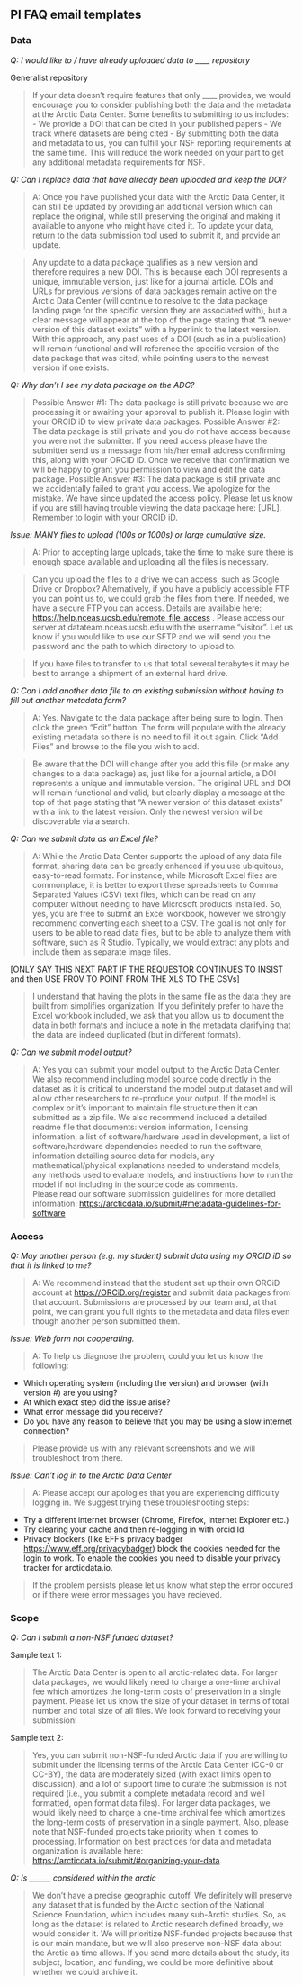 ## PI FAQ email templates

### Data
*Q: I would like to / have already uploaded data to ____ repository*

Generalist repository

> If your data doesn't require features that only ____ provides, we would encourage you to consider publishing both the data and the metadata at the Arctic Data Center. Some benefits to submitting to us includes:
- We provide a DOI that can be cited in your published papers
- We track where datasets are being cited
- By submitting both the data and metadata to us, you can fulfill your NSF reporting requirements at the same time. This will reduce the work needed on your part to get any additional metadata requirements for NSF.

*Q: Can I replace data that have already been uploaded and keep the DOI?* 

> A: Once you have published your data with the Arctic Data Center, it can still be updated by providing an additional version which can replace the original, while still preserving the original and making it available to anyone who might have cited it. To update your data, return to the data submission tool used to submit it, and provide an update.

> Any update to a data package qualifies as a new version and therefore requires a new DOI. This is because each DOI represents a unique, immutable version, just like for a journal article. DOIs and URLs for previous versions of data packages remain active on the Arctic Data Center (will continue to resolve to the data package landing page for the specific version they are associated with), but a clear message will appear at the top of the page stating that “A newer version of this dataset exists” with a hyperlink to the latest version. With this approach, any past uses of a DOI (such as in a publication) will remain functional and will reference the specific version of the data package that was cited, while pointing users to the newest version if one exists.

*Q: Why don't I see my data package on the ADC?*   

> Possible Answer #1: The data package is still private because we are processing it or awaiting your approval to publish it. Please login with your ORCID iD to view private data packages.
Possible Answer #2: The data package is still private and you do not have access because you were not the submitter. If you need access please have the submitter send us a message from his/her email address confirming this, along with your ORCID iD. Once we receive that confirmation we will be happy to grant you permission to view and edit the data package.
Possible Answer #3: The data package is still private and we accidentally failed to grant you access. We apologize for the mistake. We have since updated the access policy. Please let us know if you are still having trouble viewing the data package here: [URL]. Remember to login with your ORCID iD.

*Issue: MANY files to upload (100s or 1000s) or large cumulative size.*  

> A: Prior to accepting large uploads, take the time to make sure there is enough space available and uploading all the files is necessary. 

>Can you upload the files to a drive we can access, such as Google Drive or Dropbox? Alternatively, if you have a publicly accessible FTP you can point us to, we could grab the files from there. If needed, we have a secure FTP you can access. Details are available here: <a href = 'https://help.nceas.ucsb.edu/remote_file_access' target='_blank'>https://help.nceas.ucsb.edu/remote_file_access</a> . Please access our server at datateam.nceas.ucsb.edu with the username "visitor". Let us know if you would like to use our SFTP and we will send you the password and the path to which directory to upload to.

> If you have files to transfer to us that total several terabytes it may be best to arrange a shipment of an external hard drive.

*Q: Can I add another data file to an existing submission without having to fill out another metadata form?*  

> A: Yes. Navigate to the data package after being sure to login. Then click the green "Edit" button. The form will populate with the already existing metadata so there is no need to fill it out again. Click "Add Files" and browse to the file you wish to add.

> Be aware that the DOI will change after you add this file (or make any changes to a data package) as, just like for a journal article, a DOI represents a unique and immutable version. The original URL and DOI will remain functional and valid, but clearly display a message at the top of that page stating that "A newer version of this dataset exists" with a link to the latest version. Only the newest version wil be discoverable via a search.

*Q: Can we submit data as an Excel file?*   

> A: While the Arctic Data Center supports the upload of any data file format, sharing data can be greatly enhanced if you use ubiquitous, easy-to-read formats. For instance, while Microsoft Excel files are commonplace, it is better to export these spreadsheets to Comma Separated Values (CSV) text files, which can be read on any computer without needing to have Microsoft products installed. 
> So, yes, you are free to submit an Excel workbook, however we strongly recommend converting each sheet to a CSV. The goal is not only for users to be able to read data files, but to be able to analyze them with software, such as R Studio. Typically, we would extract any plots and include them as separate image files.

[ONLY SAY THIS NEXT PART IF THE REQUESTOR CONTINUES TO INSIST and then USE PROV TO POINT FROM THE XLS TO THE CSVs]

> I understand that having the plots in the same file as the data they are built from simplifies organization. If you definitely prefer to have the Excel workbook included, we ask that you allow us to document the data in both formats and include a note in the metadata clarifying that the data are indeed duplicated (but in different formats).

*Q: Can we submit model output?*

> A: Yes you can submit your model output to the Arctic Data Center.  We also recommend including model source code directly in the dataset as it is critical to understand the model output dataset and will allow other researchers to re-produce your output.  If the model is complex or it's important to maintain file structure then it can submitted as a zip file.  We also recommend included a detailed readme file that documents: version information, licensing information, a list of software/hardware used in development, a list of software/hardware dependencies needed to run the software, information detailing source data for models, any mathematical/physical explanations needed to understand models, any methods used to evaluate models, and instructions how to run the model if not including in the source code as comments.  
Please read our software submission guidelines for more detailed information: <a href = 'https://arcticdata.io/submit/#metadata-guidelines-for-software' target='_blank'>https://arcticdata.io/submit/#metadata-guidelines-for-software</a> 

### Access
*Q: May another person (e.g. my student) submit data using my ORCID iD so that it is linked to me?*

> A: We recommend instead that the student set up their own ORCiD account at <a href = 'https://ORCiD.org/register' target='_blank'>https://ORCiD.org/register</a> and submit data packages from that account. Submissions are processed by our team and, at that point, we can grant you full rights to the metadata and data files even though another person submitted them.

*Issue: Web form not cooperating.*  

> A: To help us diagnose the problem, could you let us know the following:

- Which operating system (including the version) and browser (with version #) are you using?
- At which exact step did the issue arise?
- What error message did you receive?
- Do you have any reason to believe that you may be using a slow internet connection?

> Please provide us with any relevant screenshots and we will troubleshoot from there.

*Issue: Can't log in to the Arctic Data Center*   

> A: Please accept our apologies that you are experiencing difficulty logging in. We suggest trying these troubleshooting steps:

- Try a different internet browser (Chrome, Firefox, Internet Explorer etc.)
- Try clearing your cache and then re-logging in with orcid Id
- Privacy blockers (like EFF's privacy badger <a href = 'https://www.eff.org/privacybadger' target='_blank'>https://www.eff.org/privacybadger</a>) block the cookies needed for the login to work. To enable the cookies you need to disable your privacy tracker for arcticdata.io.

> If the problem persists please let us know what step the error occured or if there were error messages you have recieved.

### Scope
*Q: Can I submit a non-NSF funded dataset?*

Sample text 1:

> The Arctic Data Center is open to all arctic-related data.  For larger data packages, we would likely need to charge a one-time archival fee which amortizes the long-term costs of preservation in a single payment.  Please let us know the size of your dataset in terms of total number and total size of all files.  We look forward to receiving your submission!

Sample text 2:

> Yes, you can submit non-NSF-funded Arctic data if you are willing to submit under the licensing terms of the Arctic Data Center (CC-0 or CC-BY), the data are moderately sized (with exact limits open to discussion), and a lot of support time to curate the submission is not required (i.e., you submit a complete metadata record and well formatted, open format data files).
For larger data packages, we would likely need to charge a one-time archival fee which amortizes the long-term costs of preservation in a single payment. Also, please note that NSF-funded projects take priority when it comes to processing. Information on best practices for data and metadata organization is available here: <a href = 'https://arcticdata.io/submit/#organizing-your-data' target='_blank'>https://arcticdata.io/submit/#organizing-your-data</a>.

*Q: Is ______ considered within the arctic*

> We don't have a precise geographic cutoff. We definitely will preserve any dataset that is funded by the Arctic section of the National Science Foundation, which includes many sub-Arctic studies. So, as long as the dataset is related to Arctic research defined broadly, we would consider it. We will prioritize NSF-funded projects because that is our main mandate, but we will also preserve non-NSF data about the Arctic as time allows. If you send more details about the study, its subject, location, and funding, we could be more definitive about whether we could archive it.

